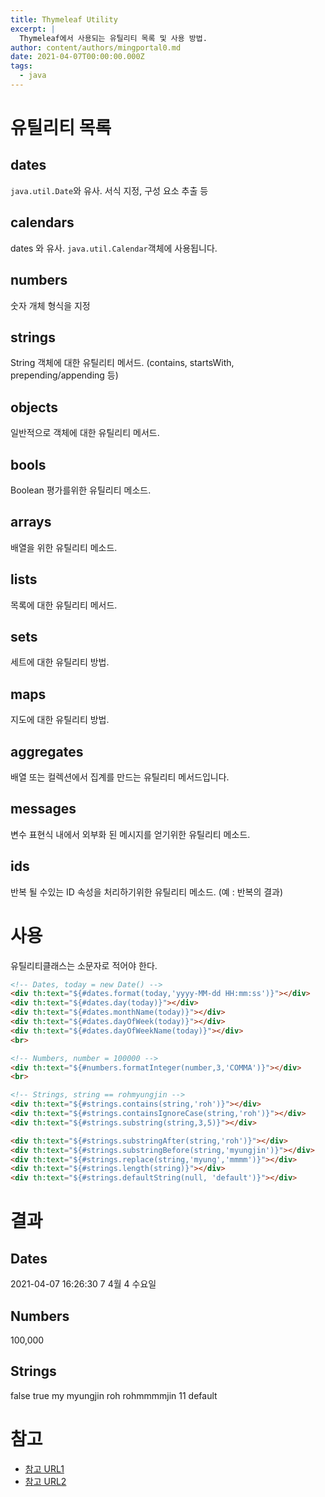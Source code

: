 ```yaml
---
title: Thymeleaf Utility
excerpt: |
  Thymeleaf에서 사용되는 유틸리티 목록 및 사용 방법.
author: content/authors/mingportal0.md
date: 2021-04-07T00:00:00.000Z
tags:
  - java
---
```


# 유틸리티 목록

## dates

`java.util.Date`와 유사. 서식 지정, 구성 요소 추출 등

## calendars

dates 와 유사. `java.util.Calendar`객체에 사용됩니다.

## numbers

숫자 개체 형식을 지정

## strings

String 객체에 대한 유틸리티 메서드. (contains, startsWith, prepending/appending 등)

## objects

일반적으로 객체에 대한 유틸리티 메서드.

## bools

Boolean 평가를위한 유틸리티 메소드.

## arrays

배열을 위한 유틸리티 메소드.

## lists

목록에 대한 유틸리티 메서드.

## sets

세트에 대한 유틸리티 방법.

## maps

지도에 대한 유틸리티 방법.

## aggregates

배열 또는 컬렉션에서 집계를 만드는 유틸리티 메서드입니다.

## messages

변수 표현식 내에서 외부화 된 메시지를 얻기위한 유틸리티 메소드.

## ids

반복 될 수있는 ID 속성을 처리하기위한 유틸리티 메소드. (예 : 반복의 결과)

# 사용

유틸리티클래스는 소문자로 적어야 한다.

```html
<!-- Dates, today = new Date() -->
<div th:text="${#dates.format(today,'yyyy-MM-dd HH:mm:ss')}"></div>
<div th:text="${#dates.day(today)}"></div>
<div th:text="${#dates.monthName(today)}"></div>
<div th:text="${#dates.dayOfWeek(today)}"></div>
<div th:text="${#dates.dayOfWeekName(today)}"></div>
<br>

<!-- Numbers, number = 100000 -->
<div th:text="${#numbers.formatInteger(number,3,'COMMA')}"></div>
<br>

<!-- Strings, string == rohmyungjin -->
<div th:text="${#strings.contains(string,'roh')}"></div>
<div th:text="${#strings.containsIgnoreCase(string,'roh')}"></div>
<div th:text="${#strings.substring(string,3,5)}"></div>

<div th:text="${#strings.substringAfter(string,'roh')}"></div>
<div th:text="${#strings.substringBefore(string,'myungjin')}"></div>
<div th:text="${#strings.replace(string,'myung','mmmm')}"></div>
<div th:text="${#strings.length(string)}"></div>
<div th:text="${#strings.defaultString(null, 'default')}"></div>
```

# 결과

## Dates

2021-04-07 16:26:30
7
4월
4
수요일

## Numbers

100,000

## Strings

false
true
my
myungjin
roh
rohmmmmjin
11
default

# 참고

* [참고 URL1](https://www.thymeleaf.org/doc/tutorials/2.1/usingthymeleaf.html#expression-utility-objects)
* [참고 URL2](https://kim-jong-hyun.tistory.com/20)
